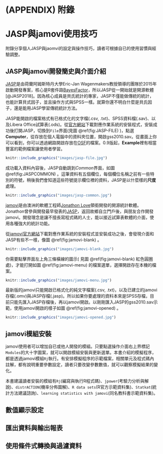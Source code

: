 \cleardoublepage 
# (APPENDIX) 附錄 {-} 

# JASP與jamovi使用技巧

附錄分享個人JASP與jaomvi的設定與操作技巧，讀者可根據自已的使用習慣與經驗調整。

## JASP與jamovi開發簡史與介面介紹 {#app-part1}

[JASP](https://jasp-stats.org/)是由荷蘭阿姆斯特丹大學Eric-Jan Wagenmakers教授領導的團隊於2015年啟動開發專案，核心是R套件路[BayesFactor](http://bayesfactorpcl.r-forge.r-project.org/)，所以JASP從一開始就是開源軟體[@JASP2018]。因為核心成員是貝氏統計的專家，JASP不僅能做傳統的統計，也能計算貝式因子，並且操作方式與SPSS一樣。就算你還不明白什麼是貝氏因子，還是能用JASP學習傳統統計方法。

JASP能開啟的檔案格式有已格式化的文字檔(.csv, .txt)、SPSS資料檔(.sav)、以及Libera Office試算表(.ods)。從[官方網站](https://jasp-stats.org/)下載對應作業系統的安裝程式，安裝成功後打開JASP，切換到`File`界面(見圖 \@ref(fig:JASP-FILE) )，點選**Computer**，從存放在個人電腦中的資料夾位置，開啟gss2010.sav。從畫面上你可以看到，你可以透過網路開啟存放在[OSF](https://osf.io/)的檔案。0.9版起，**Example**裡有相當豐富的範例檔案讓使用者學習。


```r
knitr::include_graphics("images/jasp-file.jpg")
```

成功載入資料內容後，JASP自動跳到*Common*界面，如圖 \@ref(fig:JASPCOMMON) 。這筆資料有五個欄位，每個欄位名稱之前有一些特別的符號，稍後我們會知道這些符號提示欄位裡的資料，JASP是以什麼樣的**尺度**處理。

```r
knitr::include_graphics("images/jasp-common.jpg")
```

[jamovi](https://www.jamovi.org/)是由澳洲的軟體工程師[Jonathon Love](https://jona.thon.love/)領銜開發的開源統計軟體。Jonathon曾參與開發最早發表的[JASP](https://jona.thon.love/)，返回故鄉自立門戶後，與朋友合作開發jamovi。開發理念是讓不擅長寫程式碼的人士，能以接近試算表軟體的介面，使用各種強大的統計功能。

從[jamovi官方網站](https://www.jamovi.org/)下載對應作業系統的安裝程式並安裝成功之後，會發現介面和JASP有些不一樣，像圖 \@ref(fig:jamovi-blank) 。

```r
knitr::include_graphics("images/jamovi-blank.jpg")
```

你需要點擊界面左上角三條橫線的圖示( 見圖 \@ref(fig:jamovi-blank) 紅色圓圈處)，才能打開如圖 \@ref(fig:jamovi-menu) 的檔案選單，選擇開啟存在本機的檔案。

```r
knitr::include_graphics("images/jamovi-menu.jpg")
```

最新版的jamovi只能開啟已格式化的純文字檔案(.csv, .txt)，以及已建立的jamovi存檔(.omv)與JASP存檔(.jasp)。所以如果你要處理的資料本來是SPSS存檔，目前只能先匯入JASP存檔後，再以jamovi開啟。以剛剛匯入JASP的gss2010.sav示範，使用jamovi開啟的樣子如圖 \@ref(fig:jamovi-opened) 。

```r
knitr::include_graphics("images/jamovi-opened.jpg")
```

## jamovi模組安裝  {#app-part2}

jamovi使用者可以增加自已或他人開發的模組。只要點選操作介面右上界標記`Modules`的大十字圖案，就可以開啟模組安裝與更新選單。本書介紹的模擬程序，都是透過jamovi模組`Rj`執行。有安排模擬程序的示範檔案，相關單元及程式碼內註解，都有說明重要參數設定，讀者只要改變參數數值，就可以觀察模擬結果的變化。

本書建議讀者安裝的模組有`Rj`(編寫與執行R程式碼)、`jpower`(考驗力分析與解說)、`distrACTION`(機率分佈圖解)、`R data sets`(R官方示範資料集)、`Statkat`(統計方法建議諮詢)、`learning statistics with jamovi`(同名教科書示範資料集)。

## 數值顯示設定 {#app-part3}


## 匯出資料與輸出報表 {#app-part4}


## 使用條件式轉換與過濾資料 {#app-part5}